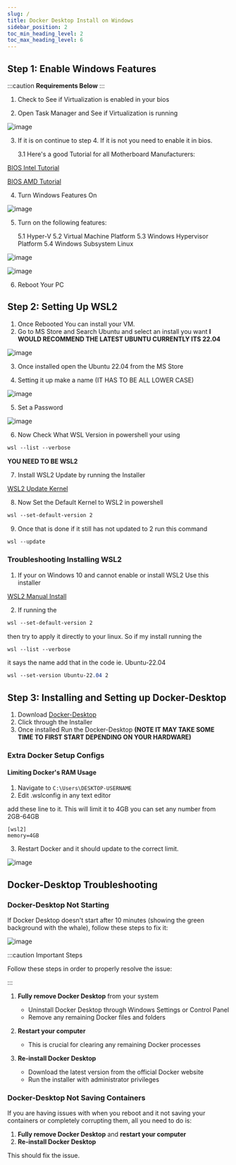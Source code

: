 ---
slug: /
title: Docker Desktop Install on Windows
sidebar_position: 2
toc_min_heading_level: 2
toc_max_heading_level: 6
---


## Step 1: Enable Windows Features

:::caution
**Requirements Below**
:::

1. Check to See if Virtualization is enabled in your bios

2. Open Task Manager and See if Virtualization is running

![image](https://user-images.githubusercontent.com/35183970/214379760-2a63886b-2a0c-48d1-b343-c8a4af61e308.png)

3. If it is on continue to step 4. If it is not you need to enable it in bios.

   3.1 Here's a good Tutorial for all Motherboard Manufacturers:  

[BIOS Intel Tutorial](https://www.isumsoft.com/computer/enable-virtualization-technology-vt-x-in-bios-or-uefi.html)

[BIOS AMD Tutorial](https://www.elevenforum.com/t/enable-or-disable-cpu-virtualization-in-uefi-bios-firmware-settings-on-windows-pc.4928/)

4. Turn Windows Features On

![image](https://user-images.githubusercontent.com/35183970/214376796-9c2d80ec-f0ab-45e0-ad78-7067a164aa66.png)

5. Turn on the following features:

   5.1 Hyper-V
   5.2 Virtual Machine Platform
   5.3 Windows Hypervisor Platform
   5.4 Windows Subsystem Linux

![image](https://user-images.githubusercontent.com/35183970/214377364-7cde6b34-abb7-4fc1-b53d-c1011511c76c.png)

![image](https://user-images.githubusercontent.com/35183970/214377439-360d5e7c-e7af-4bac-93c7-da957390b4bc.png)

6. Reboot Your PC

## Step 2: Setting Up WSL2

1. Once Rebooted You can install your VM.
2. Go to MS Store and Search Ubuntu and select an install you want **I WOULD RECOMMEND THE LATEST UBUNTU CURRENTLY ITS 22.04**

![image](https://user-images.githubusercontent.com/35183970/214380880-a74efe95-22b9-4303-b6e9-2ad205eb9310.png)

3. Once installed open the Ubuntu 22.04 from the MS Store

4. Setting it up make a name (IT HAS TO BE ALL LOWER CASE)

![image](https://user-images.githubusercontent.com/35183970/214381679-2cb4ddcf-b264-4c33-98ca-10bf19a6767c.png)

5. Set a Password

![image](https://user-images.githubusercontent.com/35183970/214381766-6a4b1c17-6c7e-4727-bebc-3734de0fcafc.png)

6. Now Check What WSL Version in powershell your using

```css
wsl --list --verbose
```

**YOU NEED TO BE WSL2**

7. Install WSL2 Update by running the Installer

[WSL2 Update Kernel](https://wslstorestorage.blob.core.windows.net/wslblob/wsl_update_x64.msi)

8. Now Set the Default Kernel to WSL2 in powershell

```css
wsl --set-default-version 2
```

9. Once that is done if it still has not updated to 2 run this command

```css
wsl --update
```

### Troubleshooting Installing WSL2

1. If your on Windows 10 and cannot enable or install WSL2 Use this installer

[WSL2 Manual Install](https://www.catalog.update.microsoft.com/Search.aspx?q=KB4566116)

2. If running the 

```css
wsl --set-default-version 2
```

then try to apply it directly to your linux. So if my install running the 
 
```css
wsl --list --verbose
```
 
it says the name add that in the code ie. Ubuntu-22.04 

```css
wsl --set-version Ubuntu-22.04 2
```

## Step 3: Installing and Setting up Docker-Desktop

1. Download [Docker-Desktop](https://www.docker.com/products/docker-desktop/)
2. Click through the Installer
3. Once installed Run the Docker-Desktop **(NOTE IT MAY TAKE SOME TIME TO FIRST START DEPENDING ON YOUR HARDWARE)** 

### Extra Docker Setup Configs

#### Limiting Docker's RAM Usage

1. Navigate to `C:\Users\DESKTOP-USERNAME`
2. Edit .wslconfig in any text editor

add these line to it. This will limit it to 4GB you can set any number from 2GB-64GB

```
[wsl2]
memory=4GB
```
3. Restart Docker and it should update to the correct limit.

![image](https://user-images.githubusercontent.com/35183970/217377016-d8ecf6b4-5ddd-44c3-811b-64609d285ea6.png)

## Docker-Desktop Troubleshooting

### Docker-Desktop Not Starting 

If Docker Desktop doesn't start after 10 minutes (showing the green background with the whale), follow these steps to fix it:

![image](https://user-images.githubusercontent.com/35183970/214384179-41aa86e1-07cb-4a0e-b94b-eb7122806105.png)

:::caution Important Steps

Follow these steps in order to properly resolve the issue:

:::

1. **Fully remove Docker Desktop** from your system
   - Uninstall Docker Desktop through Windows Settings or Control Panel
   - Remove any remaining Docker files and folders

2. **Restart your computer** 
   - This is crucial for clearing any remaining Docker processes

3. **Re-install Docker Desktop**
   - Download the latest version from the official Docker website
   - Run the installer with administrator privileges

### Docker-Desktop Not Saving Containers

If you are having issues with when you reboot and it not saving your containers or completely corrupting them, all you need to do is:

1. **Fully remove Docker Desktop** and **restart your computer**
2. **Re-install Docker Desktop**

This should fix the issue.

<BuyMeACoffeeButton />